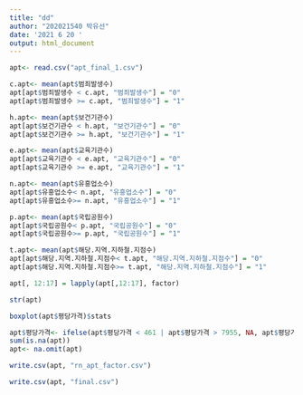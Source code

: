 ```yaml
---
title: "dd"
author: "202021540 박유선"
date: '2021 6 20 '
output: html_document
---
```


```r
apt<- read.csv("apt_final_1.csv")

c.apt<- mean(apt$범죄발생수)
apt[apt$범죄발생수 < c.apt, "범죄발생수"] = "0"
apt[apt$범죄발생수 >= c.apt, "범죄발생수"] = "1"

h.apt<- mean(apt$보건기관수)
apt[apt$보건기관수 < h.apt, "보건기관수"] = "0"
apt[apt$보건기관수 >= h.apt, "보건기관수"] = "1"

e.apt<- mean(apt$교육기관수)
apt[apt$교육기관수 < e.apt, "교육기관수"] = "0"
apt[apt$교육기관수 >= e.apt, "교육기관수"] = "1"

n.apt<- mean(apt$유흥업소수)
apt[apt$유흥업소수< n.apt, "유흥업소수"] = "0"
apt[apt$유흥업소수>= n.apt, "유흥업소수"] = "1"

p.apt<- mean(apt$국립공원수)
apt[apt$국립공원수< p.apt, "국립공원수"] = "0"
apt[apt$국립공원수>= p.apt, "국립공원수"] = "1"

t.apt<- mean(apt$해당.지역.지하철.지점수)
apt[apt$해당.지역.지하철.지점수< t.apt, "해당.지역.지하철.지점수"] = "0"
apt[apt$해당.지역.지하철.지점수>= t.apt, "해당.지역.지하철.지점수"] = "1"

apt[, 12:17] = lapply(apt[,12:17], factor)

str(apt)

boxplot(apt$평당가격)$stats

apt$평당가격<- ifelse(apt$평당가격 < 461 | apt$평당가격 > 7955, NA, apt$평당가격)
sum(is.na(apt))
apt<- na.omit(apt)

write.csv(apt, "rn_apt_factor.csv")

write.csv(apt, "final.csv")
```

```r
```

